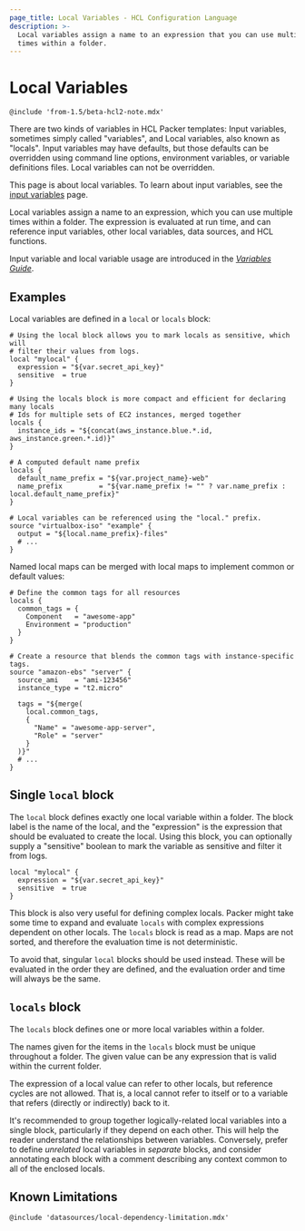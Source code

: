 ```yaml
---
page_title: Local Variables - HCL Configuration Language
description: >-
  Local variables assign a name to an expression that you can use multiple
  times within a folder.
---
```


# Local Variables

`@include 'from-1.5/beta-hcl2-note.mdx'`

There are two kinds of variables in HCL Packer templates: Input variables,
sometimes simply called "variables", and Local variables, also known as
"locals". Input variables may have defaults, but those defaults can be
overridden using command line options, environment variables, or variable
definitions files. Local variables can not be overridden.

This page is about local variables. To learn about input variables, see the
[input variables](/packer/docs/templates/hcl_templates/variables) page.

Local variables assign a name to an expression, which you can use multiple
times within a folder. The expression is evaluated at run time, and can
reference input variables, other local variables, data sources, and HCL
functions.

Input variable and local variable usage are introduced in the [_Variables
Guide_](/packer/guides/hcl/variables).

## Examples

Local variables are defined in a `local` or `locals` block:

```hcl
# Using the local block allows you to mark locals as sensitive, which will
# filter their values from logs.
local "mylocal" {
  expression = "${var.secret_api_key}"
  sensitive  = true
}

# Using the locals block is more compact and efficient for declaring many locals
# Ids for multiple sets of EC2 instances, merged together
locals {
  instance_ids = "${concat(aws_instance.blue.*.id, aws_instance.green.*.id)}"
}

# A computed default name prefix
locals {
  default_name_prefix = "${var.project_name}-web"
  name_prefix         = "${var.name_prefix != "" ? var.name_prefix : local.default_name_prefix}"
}

# Local variables can be referenced using the "local." prefix.
source "virtualbox-iso" "example" {
  output = "${local.name_prefix}-files"
  # ...
}
```

Named local maps can be merged with local maps to implement common or default
values:

```hcl
# Define the common tags for all resources
locals {
  common_tags = {
    Component   = "awesome-app"
    Environment = "production"
  }
}

# Create a resource that blends the common tags with instance-specific tags.
source "amazon-ebs" "server" {
  source_ami    = "ami-123456"
  instance_type = "t2.micro"

  tags = "${merge(
    local.common_tags,
    {
      "Name" = "awesome-app-server",
      "Role" = "server"
    }
  )}"
  # ...
}
```

## Single `local` block

The `local` block defines exactly one local variable within a folder. The block
label is the name of the local, and the "expression" is the expression that
should be evaluated to create the local. Using this block, you can optionally
supply a "sensitive" boolean to mark the variable as sensitive and filter it
from logs.

```hcl
local "mylocal" {
  expression = "${var.secret_api_key}"
  sensitive  = true
}
```

This block is also very useful for defining complex locals. Packer might take some time to expand and evaluate `locals`
with complex expressions dependent on other locals. The `locals` block is read as a map.  Maps are not sorted, and therefore
the evaluation time is not deterministic.

To avoid that, singular `local` blocks should be used instead. These will be
evaluated in the order they are defined, and the evaluation order and time will always be the same.

## `locals` block

The `locals` block defines one or more local variables within a folder.

The names given for the items in the `locals` block must be unique throughout a
folder. The given value can be any expression that is valid within the current
folder.

The expression of a local value can refer to other locals, but reference cycles
are not allowed. That is, a local cannot refer to itself or to a variable that
refers (directly or indirectly) back to it.

It's recommended to group together logically-related local variables into a single
block, particularly if they depend on each other. This will help the reader
understand the relationships between variables. Conversely, prefer to define
_unrelated_ local variables in _separate_ blocks, and consider annotating each
block with a comment describing any context common to all of the enclosed
locals.

## Known Limitations
`@include 'datasources/local-dependency-limitation.mdx'`



